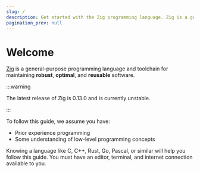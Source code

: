 ```yaml
---
slug: /
description: Get started with the Zig programming language. Zig is a general-purpose programming language and toolchain for maintaining robust, optimal, and reusable software.
pagination_prev: null
---
```


# Welcome

[Zig](https://ziglang.org) is a general-purpose programming language and
toolchain for maintaining **robust**, **optimal**, and **reusable** software.

:::warning

The latest release of Zig is 0.13.0 and is currently unstable.

:::

To follow this guide, we assume you have:

- Prior experience programming
- Some understanding of low-level programming concepts

Knowing a language like C, C++, Rust, Go, Pascal, or similar will help you follow
this guide. You must have an editor, terminal, and internet connection available
to you.
